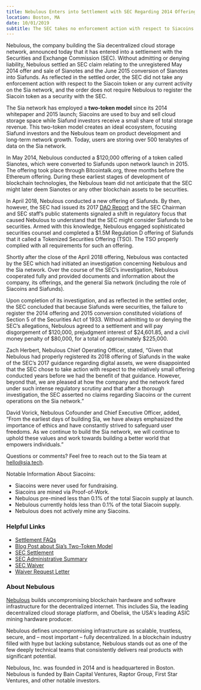```yaml
---
title: Nebulous Enters into Settlement with SEC Regarding 2014 Offering of Sianotes and 2015 Conversion into Siafunds
location: Boston, MA
date: 10/01/2019
subtitle: The SEC takes no enforcement action with respect to Siacoins or current activity on the Sia network
---
```


Nebulous, the company building the Sia decentralized cloud storage network, announced today that it has entered into a settlement with the Securities and Exchange Commission (SEC). Without admitting or denying liability, Nebulous settled an SEC claim relating to the unregistered May 2014 offer and sale of Sianotes and the June 2015 conversion of Sianotes into Siafunds. As reflected in the settled order, the SEC did not take any enforcement action with respect to the Siacoin token or any current activity on the Sia network, and the order does not require Nebulous to register the Siacoin token as a security with the SEC.

The Sia network has employed a **two-token model** since its 2014 whitepaper and 2015 launch; Siacoins are used to buy and sell cloud storage space while Siafund investors receive a small share of total storage revenue. This two-token model creates an ideal ecosystem, focusing Siafund investors and the Nebulous team on product development and long-term network growth. Today, users are storing over 500 terabytes of data on the Sia network.

In May 2014, Nebulous conducted a $120,000 offering of a token called Sianotes, which were converted to Siafunds upon network launch in 2015. The offering took place through Bitcointalk.org, three months before the Ethereum offering. During these earliest stages of development of blockchain technologies, the Nebulous team did not anticipate that the SEC might later deem Sianotes or any other blockchain assets to be securities.

In April 2018, Nebulous conducted a new offering of Siafunds. By then, however, the SEC had issued its 2017 [DAO Report](https://www.sec.gov/litigation/investreport/34-81207.pdf) and the SEC Chairman and SEC staff’s public statements signaled a shift in regulatory focus that caused Nebulous to understand that the SEC might consider Siafunds to be securities. Armed with this knowledge, Nebulous engaged sophisticated securities counsel and completed a $1.5M Regulation D offering of Siafunds that it called a Tokenized Securities Offering (TSO). The TSO properly complied with all requirements for such an offering.

Shortly after the close of the April 2018 offering, Nebulous was contacted by the SEC which had initiated an investigation concerning Nebulous and the Sia network. Over the course of the SEC’s investigation, Nebulous cooperated fully and provided documents and information about the company, its offerings, and the general Sia network (including the role of Siacoins and Siafunds).

Upon completion of its investigation, and as reflected in the settled order, the SEC concluded that because Siafunds were securities, the failure to register the 2014 offering and 2015 conversion constituted violations of Section 5 of the Securities Act of 1933. Without admitting to or denying the SEC’s allegations, Nebulous agreed to a settlement and will pay disgorgement of $120,000, prejudgment interest of $24,601.85, and a civil money penalty of $80,000, for a total of approximately $225,000.

Zach Herbert, Nebulous Chief Operating Officer, stated, “Given that Nebulous had properly registered its 2018 offering of Siafunds in the wake of the SEC’s 2017 guidance regarding digital assets, we were disappointed that the SEC chose to take action with respect to the relatively small offering conducted years before we had the benefit of that guidance. However, beyond that, we are pleased at how the company and the network fared under such intense regulatory scrutiny and that after a thorough investigation, the SEC asserted no claims regarding Siacoins or the current operations on the Sia network.”

David Vorick, Nebulous Cofounder and Chief Executive Officer, added, “From the earliest days of building Sia, we have always emphasized the importance of ethics and have constantly strived to safeguard user freedoms. As we continue to build the Sia network, we will continue to uphold these values and work towards building a better world that empowers individuals.”

Questions or comments? Feel free to reach out to the Sia team at hello@sia.tech.

Notable Information About Siacoins:

- Siacoins were never used for fundraising.
- Siacoins are mined via Proof-of-Work.
- Nebulous pre-mined less than 0.1% of the total Siacoin supply at launch.
- Nebulous currently holds less than 0.1% of the total Siacoin supply.
- Nebulous does not actively mine any Siacoins.

### Helpful Links

- [Settlement FAQs](https://support.sia.tech/category/jukn3w66fk-sec-settlement)
- [Blog Post about Sia’s Two-Token Model](https://blog.sia.tech/the-ico-paradox-and-how-to-fix-it-3bfc61bc6eb8)
- [SEC Settlement](https://www.sec.gov/litigation/admin/2019/33-10715.pdf)
- [SEC Administrative Summary](https://www.sec.gov/enforce/33-10715-s)
- [SEC Waiver](https://www.sec.gov/rules/other/2019/33-10716.pdf)
- [Waiver Request Letter](https://www.sec.gov/divisions/corpfin/cf-noaction/2019/nebulous-093019-506.pdf)

### About Nebulous

[Nebulous](https://siasky.net/) builds uncompromising blockchain hardware and software infrastructure for the decentralized internet. This includes Sia, the leading decentralized cloud storage platform, and Obelisk, the USA's leading ASIC mining hardware producer.

Nebulous defines uncompromising infrastructure as scalable, trustless, secure, and – most important – fully decentralized. In a blockchain industry filled with hype but lacking substance, Nebulous stands out as one of the few deeply technical teams that consistently delivers real products with significant potential.

Nebulous, Inc. was founded in 2014 and is headquartered in Boston. Nebulous is funded by Bain Capital Ventures, Raptor Group, First Star Ventures, and other notable investors.

